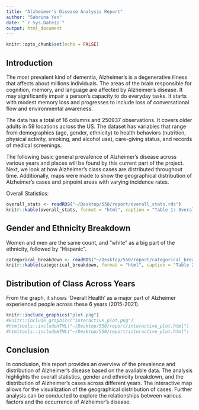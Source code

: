 ```yaml
---
title: "Alzheimer's Disease Analysis Report"
author: "Sabrina Yan"
date: "`r Sys.Date()`"
output: html_document
---
```


```r
knitr::opts_chunk$set(echo = FALSE)
```

## Introduction
The most prevalent kind of dementia, Alzheimer's is a degenerative illness that affects about millions individuals. The areas of the brain responsible for cognition, memory, and language are affected by Alzheimer's disease. It may significantly impair a person's capacity to do everyday tasks. It starts with modest memory loss and progresses to include loss of conversational flow and environmental awareness.

The data has a total of 16 columns and 250937 observations. It covers older adults in 59 locations across the US. The dataset has variables that range from demographics (age, gender, ethnicity) to health behaviors (nutrition, physical activity, smoking, and alcohol use), care-giving status, and records of medical screenings.

The following basic general prevalence of Alzheimer's disease across various years and places will be found by this current part of the project. Next, we look at how Alzheimer's class cases are distributed throughout time. Additionally, maps were made to show the geographical distribution of Alzheimer's cases and pinpoint areas with varying incidence rates.

Overall Statistics: 

```r
overall_stats <- readRDS("~/Desktop/550/report/overall_stats.rds")
knitr::kable(overall_stats, format = "html", caption = "Table 1: Overall Statistics of Data Value")
```

## Gender and Ethnicity Breakdown
Women and men are the same count, and "white" as a big part of the ethnicity, followed by "Hispanic".

```r
categorical_breakdown <- readRDS("~/Desktop/550/report/categorical_breakdown.rds")
knitr::kable(categorical_breakdown, format = "html", caption = "Table 2: Breakdown by Categorical Variables")
```

## Distribution of Class Across Years
From the graph, it shows 'Overall Health' as a major part of Alzheimer experienced people across these 6 years (2015-2021).

```r
knitr::include_graphics("plot.png")
#knitr::include_graphics("interactive_plot.png") 
#htmltools::includeHTML("~/Desktop/550/report/interactive_plot.html")
#htmltools::includeHTML("~/Desktop/550/report/interactive_plot.html")
```

## Conclusion
In conclusion, this report provides an overview of the prevalence and distribution of Alzheimer's disease based on the available data. The analysis highlights the overall statistics, gender and ethnicity breakdown, and the distribution of Alzheimer's cases across different years. The interactive map allows for the visualization of the geographical distribution of cases. Further analysis can be conducted to explore the relationships between various factors and the occurrence of Alzheimer's disease.
